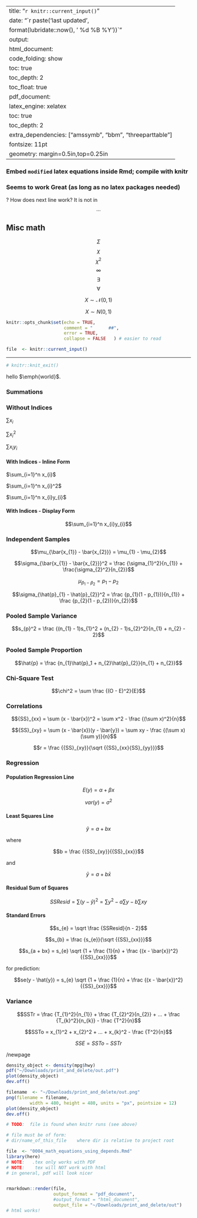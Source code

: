 
---
title: "`r knitr::current_input()`"
date: "`r paste('last updated', 
    format(lubridate::now(), ' %d %B %Y'))`"
output:   
  html_document:  
        code_folding: show
        toc: true 
        toc_depth: 2
        toc_float: true
  pdf_document:   
    latex_engine: xelatex  
    toc: true
    toc_depth:  2   
    extra_dependencies: ["amssymb", "bbm", "threeparttable"]
fontsize: 11pt   
geometry: margin=0.5in,top=0.25in   
---


### Embed `modified` latex equations inside Rmd; compile with knitr
### Seems to work Great (as long as no latex packages needed)
? How does next line work?    It is not in $$ ... $$



##  Misc math

$$ \Sigma $$
$$ \chi $$
$$ \chi^2 $$
$$ \infty $$
$$ \exists $$
$$ \forall $$


\begin{equation*}
Y = X_{i}^2
\end{equation*}


$$X \sim \mathcal{N}(0, 1)$$

$$X \sim N(0,1)$$

\begin{equation}
y = x^2
\end{equation}
```r
knitr::opts_chunk$set(echo = TRUE,
                      comment = "      ##",
                      error = TRUE,
                      collapse = FALSE   ) # easier to read
```


```r
file  <- knitr::current_input() 
``` 



***

```r
# knitr::knit_exit()
```


hello $\emph{world}$.


###  Summations

### Without Indices

$\sum x_{i}$

$\sum x_{i}^2$

$\sum x_{i}y_{i}$

#### With Indices - Inline Form

$\sum_{i=1}^n x_{i}$

$\sum_{i=1}^n x_{i}^2$

$\sum_{i=1}^n x_{i}y_{i}$

#### With Indices - Display Form

$$\sum_{i=1}^n x_{i}y_{i}$$

### Independent Samples

$$\mu_{\bar{x_{1}} - \bar{x_{2}}} = \mu_{1} - \mu_{2}$$

$$\sigma_{\bar{x_{1}} - \bar{x_{2}}}^2 = \frac {\sigma_{1}^2}{n_{1}} + \frac{\sigma_{2}^2}{n_{2}}$$

$$\mu_{\hat{p}_{1} - \hat{p}_{2}} = p_{1} - p_{2}$$

$$\sigma_{\hat{p}_{1} - \hat{p}_{2}}^2 = \frac {p_{1}(1 - p_{1})}{n_{1}} + \frac {p_{2}(1 - p_{2})}{n_{2}}$$


### Pooled Sample Variance

$$s_{p}^2 = \frac {(n_{1} - 1)s_{1}^2 + (n_{2} - 1)s_{2}^2}{n_{1} + n_{2} - 2}$$

### Pooled Sample Proportion

$$\hat{p} = \frac {n_{1}\hat{p}_1 + n_{2}\hat{p}_{2}}{n_{1} + n_{2}}$$

### Chi-Square Test

$$\chi^2 = \sum \frac {(O - E)^2}{E}$$


### Correlations

$${SS}_{xx} = \sum (x - \bar{x})^2 = \sum x^2 - \frac {(\sum x)^2}{n}$$

$${SS}_{xy} = \sum (x - \bar{x})(y - \bar{y}) = \sum xy - \frac {(\sum x)(\sum y)}{n}$$

$$r = \frac {{SS}_{xy}}{\sqrt {{SS}_{xx}{SS}_{yy}}}$$


### Regression

#### Population Regression Line

$$E(y) = \alpha + \beta{x}$$

$$var(y) = \sigma^2$$

#### Least Squares Line

$$\hat{y} = a + bx$$

where 

$$b = \frac {{SS}_{xy}}{{SS}_{xx}}$$

and 

$$\bar{y} = a + b\bar{x}$$


#### Residual Sum of Squares

$$SSResid = \sum (y - \hat{y})^2 = \sum y^2 - a\sum y - b \sum xy$$

#### Standard Errors

$$s_{e} = \sqrt \frac {SSResid}{n - 2}$$

$$s_{b} = \frac {s_{e}}{\sqrt {{SS}_{xx}}}$$

$$s_{a + bx} = s_{e} \sqrt {1 + \frac {1}{n} + \frac {(x - \bar{x})^2}{{SS}_{xx}}}$$

for prediction:

$$se(y - \hat{y}) = s_{e} \sqrt {1 + \frac {1}{n} + \frac {(x - \bar{x})^2}{{SS}_{xx}}}$$


### Variance

$$SSTr = \frac {T_{1}^2}{n_{1}} + \frac {T_{2}^2}{n_{2}} + ... + \frac {T_{k}^2}{n_{k}} - \frac {T^2}{n}$$

$$SSTo = x_{1}^2 + x_{2}^2 + ... + x_{k}^2 - \frac {T^2}{n}$$

$$SSE = SSTo - SSTr$$

/newpage

```r
density_object <- density(mpg$hwy)
pdf("~/Downloads/print_and_delete/out.pdf")
plot(density_object)
dev.off()
```

```r
filename  <- "~/Downloads/print_and_delete/out.png"
png(filename = filename,
         width = 480, height = 480, units = "px", pointsize = 12)
plot(density_object)
dev.off()
```
```r
# TODO:  file is found when knitr runs (see above)

# file must be of form:
# dir/name_of_this_file    where dir is relative to project root

file  <- "0004_math_equations_using_depends.Rmd" 
library(here)
# NOTE:   .tex only works with PDF
# NOTE:    tex will NOT work with html
# in general, pdf will look nicer


rmarkdown::render(file,
                  output_format = "pdf_document",
                  #output_format = "html_document",
                  output_file = "~/Downloads/print_and_delete/out")
# html works!
```
